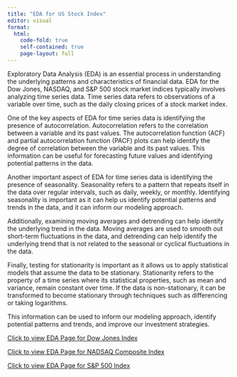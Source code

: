 ```yaml
---
title: "EDA for US Stock Index"
editor: visual
format:
  html:
    code-fold: true
    self-contained: true
    page-layout: full
---
```


Exploratory Data Analysis (EDA) is an essential process in understanding the underlying patterns and characteristics of financial data. EDA for the Dow Jones, NASDAQ, and S&P 500 stock market indices typically involves analyzing time series data. Time series data refers to observations of a variable over time, such as the daily closing prices of a stock market index.

One of the key aspects of EDA for time series data is identifying the presence of autocorrelation. Autocorrelation refers to the correlation between a variable and its past values. The autocorrelation function (ACF) and partial autocorrelation function (PACF) plots can help identify the degree of correlation between the variable and its past values. This information can be useful for forecasting future values and identifying potential patterns in the data.

Another important aspect of EDA for time series data is identifying the presence of seasonality. Seasonality refers to a pattern that repeats itself in the data over regular intervals, such as daily, weekly, or monthly. Identifying seasonality is important as it can help us identify potential patterns and trends in the data, and it can inform our modeling approach.

Additionally, examining moving averages and detrending can help identify the underlying trend in the data. Moving averages are used to smooth out short-term fluctuations in the data, and detrending can help identify the underlying trend that is not related to the seasonal or cyclical fluctuations in the data.

Finally, testing for stationarity is important as it allows us to apply statistical models that assume the data to be stationary. Stationarity refers to the property of a time series where its statistical properties, such as mean and variance, remain constant over time. If the data is non-stationary, it can be transformed to become stationary through techniques such as differencing or taking logarithms.

This information can be used to inform our modeling approach, identify potential patterns and trends, and improve our investment strategies.

[Click to view EDA Page for Dow Jones Index](eda_index_dow_jones.html)

[Click to view EDA Page for NADSAQ Composite Index](eda_index_nadsaq.html)

[Click to view EDA Page for S&P 500 Index](eda_index_sp500.html)

